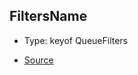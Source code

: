 ## FiltersName

- Type: keyof QueueFilters

- [Source](https://github.com/Androz2091/discord-player/blob/5a3437b/packages/discord-player/src/types/types.ts#L8)
